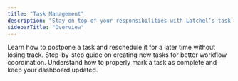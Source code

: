 ```yaml
---
title: "Task Management"
description: "Stay on top of your responsibilities with Latchel’s task management tools. This section covers how to create, defer, and complete tasks efficiently, helping you and your team stay organized and aligned."
sidebarTitle: "Overview"
---
```


<Card title="How to Defer a Task" icon="stopwatch" iconType="duotone" href="/s/topic/0TO5e000000h9wqGAA/How-to-Defer-a-Task-New-Experience">
  Learn how to postpone a task and reschedule it for a later time without losing track.
</Card>

<Card title="How to Create a Task" icon="file-pen" iconType="duotone" href="/s/topic/0TO5e000000h9wqGAA/How-to-Create-a-Task-New-Experience">
  Step-by-step guide on creating new tasks for better workflow coordination.
</Card>

<Card title="How to Complete a Task" icon="list-check" iconType="duotone" href="/s/topic/0TO5e000000h9wqGAA/How-to-Complete-a-Task-New-Experience">
  Understand how to properly mark a task as complete and keep your dashboard updated.
</Card>